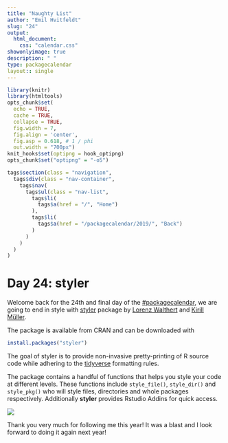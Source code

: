 ```yaml
---
title: "Naughty List"
author: "Emil Hvitfeldt"
slug: "24"
output: 
  html_document:
    css: "calendar.css"
showonlyimage: true
description: " "
type: packagecalendar
layout:: single
---
```


<html>
    <link rel="stylesheet" href="/css/calendar-post.css"/>
</html>

```r
library(knitr)
library(htmltools)
opts_chunk$set(
  echo = TRUE, 
  cache = TRUE,
  collapse = TRUE,
  fig.width = 7, 
  fig.align = 'center',
  fig.asp = 0.618, # 1 / phi
  out.width = "700px")
knit_hooks$set(optipng = hook_optipng)
opts_chunk$set("optipng" = "-o5")
```

```r
tags$section(class = "navigation",
  tags$div(class = "nav-container",
    tags$nav(
      tags$ul(class = "nav-list",
        tags$li(
          tags$a(href = "/", "Home")
        ),
        tags$li(
          tags$a(href = "/packagecalendar/2019/", "Back")
        )
      )
    )
  )
)
```

# Day 24: styler


Welcome back for the 24th and final day of the [#packagecalendar](https://twitter.com/hashtag/packagecalendar),
we are going to end in style with  [styler](https://github.com/r-lib/styler) package by [Lorenz Walthert](https://twitter.com/lorenzwalthert) and [Kirill Müller](https://twitter.com/krlmlr).

The package is available from CRAN and can be downloaded with

```r
install.packages("styler")
```

The goal of styler is to provide non-invasive pretty-printing of R source code while adhering to the [tidyverse](https://style.tidyverse.org/) formatting rules.

The package contains a handful of functions that helps you style your code at different levels.
These functions include `style_file()`, `style_dir()` and `style_pkg()` who will style files, directories and whole packages respectively.
Additionally **styler** provides Rstudio Addins for quick access.

![](https://raw.githubusercontent.com/lorenzwalthert/some_raw_data/master/styler_0.1.gif)

Thank you very much for following me this year! 
It was a blast and I look forward to doing it again next year!